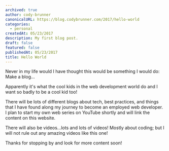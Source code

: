 ```yaml
---
archived: true
author: cody-brunner
canonicalURL: https://blog.codybrunner.com/2017/hello-world
categories:
  - personal
createdAt: 05/23/2017
description: My first blog post.
draft: false
featured: false
publishedAt: 05/23/2017
title: Hello World
---
```



Never in my life would I have thought this would be something I would do:
Make a blog...

Apparently it's what the cool kids in the web development world do and I want so badly to be a cool kid too!

There will be lots of different blogs about tech, best practices, and things that I have found along my journey to become an employed web developer. I plan to start my own web series on YouTube shortly and will link the content on this website.

There will also be videos...lots and lots of videos! Mostly about coding; but I will not rule out any amazing videos like this one!

<YouTube youtubeId='L59eDcrAk8Q' />

Thanks for stopping by and look for more content soon!

<Signature />
